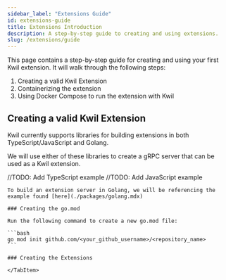 ```yaml
---
sidebar_label: "Extensions Guide"
id: extensions-guide
title: Extensions Introduction
description: A step-by-step guide to creating and using extensions.
slug: /extensions/guide
---
```


This page contains a step-by-step guide for creating and using your first Kwil extension.  It will walk through the following steps:

1. Creating a valid Kwil Extension
2. Containerizing the extension
3. Using Docker Compose to run the extension with Kwil

## Creating a valid Kwil Extension

Kwil currently supports libraries for building extensions in both TypeScript/JavaScript and Golang.

We will use either of these libraries to create a gRPC server that can be used as a Kwil extension.


<Tabs>
    <TabItem value="TypeScript" label="TypeScript" default>
        //TODO: Add TypeScript example
    </TabItem>
    <TabItem value="JavaScript" label="JavaScript">
        //TODO: Add JavaScript example
    </TabItem>
    <TabItem value="Golang" label="Golang">

    To build an extension server in Golang, we will be referencing the example found [here](./packages/golang.mdx)

    ### Creating the go.mod

    Run the following command to create a new go.mod file:

    ```bash
    go mod init github.com/<your_github_username>/<repository_name>
    ```

    ### Creating the Extensions

    </TabItem>
</Tabs>